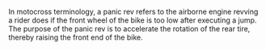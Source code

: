In motocross terminology, a panic rev refers to the airborne engine revving a rider does if the front wheel of the bike is too low after executing a jump.  The purpose of the panic rev is to accelerate the rotation of the rear tire, thereby raising the front end of the bike.
{{sport-stub}}